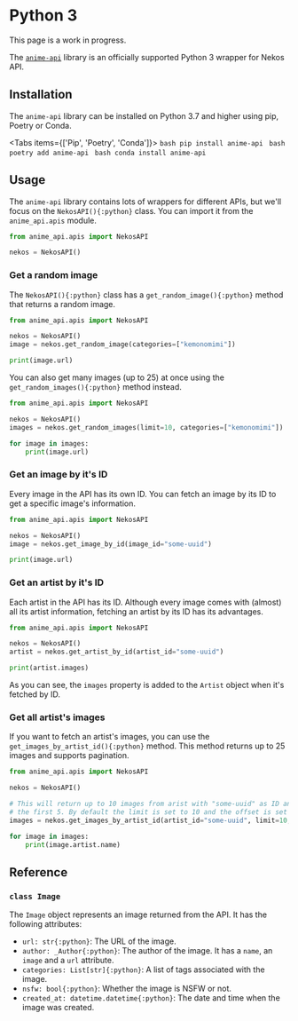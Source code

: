 

# Python 3

<Callout type="info">
    This page is a work in progress.
</Callout>

The [`anime-api`](https://github.com/Nekidev/anime-api) library is an officially supported Python 3 wrapper for Nekos API.

## Installation

The `anime-api` library can be installed on Python 3.7 and higher using pip, Poetry or Conda.

<Tabs items={['Pip', 'Poetry', 'Conda']}>
    <Tab>
        ```bash
        pip install anime-api
        ```
    </Tab>
    <Tab>
        ```bash
        poetry add anime-api
        ```
    </Tab>
    <Tab>
        ```bash
        conda install anime-api
        ```
    </Tab>
</Tabs>

## Usage

The `anime-api` library contains lots of wrappers for different APIs, but we'll focus on the `NekosAPI(){:python}` class. You can import it from the `anime_api.apis` module.

```python showLineNumbers
from anime_api.apis import NekosAPI

nekos = NekosAPI()
```

### Get a random image

The `NekosAPI(){:python}` class has a `get_random_image(){:python}` method that returns a random image.

```python showLineNumbers
from anime_api.apis import NekosAPI

nekos = NekosAPI()
image = nekos.get_random_image(categories=["kemonomimi"])

print(image.url)
```

You can also get many images (up to 25) at once using the `get_random_images(){:python}` method instead.

```python showLineNumbers
from anime_api.apis import NekosAPI

nekos = NekosAPI()
images = nekos.get_random_images(limit=10, categories=["kemonomimi"])

for image in images:
    print(image.url)
```

### Get an image by it's ID

Every image in the API has its own ID. You can fetch an image by its ID to get a specific image's information.

```python showLineNumbers
from anime_api.apis import NekosAPI

nekos = NekosAPI()
image = nekos.get_image_by_id(image_id="some-uuid")

print(image.url)
```

### Get an artist by it's ID

Each artist in the API has its ID. Although every image comes with (almost) all its artist information, fetching an artist by its ID has its advantages.

```python showLineNumbers
from anime_api.apis import NekosAPI

nekos = NekosAPI()
artist = nekos.get_artist_by_id(artist_id="some-uuid")

print(artist.images)
```

As you can see, the `images` property is added to the `Artist` object when it's fetched by ID.

### Get all artist's images

If you want to fetch an artist's images, you can use the `get_images_by_artist_id(){:python}` method. This method returns up to 25 images and supports pagination.

```python showLineNumbers
from anime_api.apis import NekosAPI

nekos = NekosAPI()

# This will return up to 10 images from arist with "some-uuid" as ID and skip
# the first 5. By default the limit is set to 10 and the offset is set to 0.
images = nekos.get_images_by_artist_id(artist_id="some-uuid", limit=10, offset=5)

for image in images:
    print(image.artist.name)
```

## Reference

### `class Image`

The `Image` object represents an image returned from the API. It has the following attributes:
- `url: str{:python}`: The URL of the image.
- `author: _Author{:python}`: The author of the image. It has a `name`, an `image` and a `url` attribute.
- `categories: List[str]{:python}`: A list of tags associated with the image.
- `nsfw: bool{:python}`: Whether the image is NSFW or not.
- `created_at: datetime.datetime{:python}`: The date and time when the image was created.
